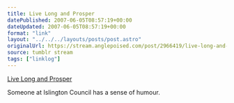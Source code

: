 ```yaml
---
title: Live Long and Prosper
datePublished: 2007-06-05T08:57:19+00:00
dateUpdated: 2007-06-05T08:57:19+00:00
format: "link"
layout: "../../../layouts/posts/post.astro"
originalUrl: https://stream.anglepoised.com/post/2966419/live-long-and-prosper
source: tumblr stream
tags: ["linklog"]
---
```


[Live Long and Prosper][1]

Someone at Islington Council has a sense of humour.

[1]: http://www.islington.gov.uk/Community/LifeEvents/55Plus/livelong/
